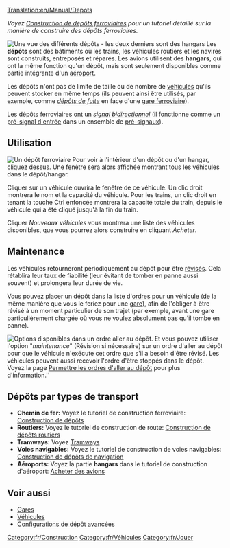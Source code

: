 [[Translation:en/Manual/Depots]]

''Voyez [[fr/Manual/Construction de dépôts|Construction de dépôts ferroviaires]] pour un tutoriel détaillé sur la manière de construire des dépôts ferroviaires.''

[[File:en/Depots.png|frame|left|Une vue des différents dépôts - les deux derniers sont des hangars]]
Les '''dépôts''' sont des bâtiments où les trains, les véhicules routiers et les navires sont construits, entreposés et réparés. Les avions utilisent des '''hangars''', qui ont la même fonction qu'un dépôt, mais sont seulement disponibles comme partie intégrante d'un [[fr/Manual/Aéroports|aéroport]].

Les dépôts n'ont pas de limite de taille ou de nombre de [[fr/Manual/Véhicules|véhicules]] qu'ils peuvent stocker en même temps (ils peuvent ainsi être utilisés, par exemple, comme [[fr/Manual/Gares ferroviaires#« Dépôts d'évitement »|''dépôts de fuite'']] en face d'une [[fr/Manual/Gares ferroviaires|gare ferroviaire]]).

Les dépôts ferroviaires ont un [[fr/Manual/Signaux#Signaux à double sens|''signal bidirectionnel'']] (il fonctionne comme un [[fr/Manual/Signaux#Pré-signaux d'entrée|pré-signal d'entrée]] dans un ensemble de [[fr/Manual/Signaux#Signaux dépendants|pré-signaux]]).

==Utilisation==
[[File:en/RailwayDepotWindow.png|frame|Un dépôt ferroviaire]]
Pour voir à l'intérieur d'un dépôt ou d'un hangar, cliquez dessus. Une fenêtre sera alors affichée montrant tous les véhicules dans le dépôt/hangar.

Cliquer sur un véhicule ouvrira le fenêtre de ce véhicule. Un clic droit montrera le nom et la capacité du véhicule. Pour les trains, un clic droit en tenant la touche Ctrl enfoncée montrera la capacité totale du train, depuis le véhicule qui a été cliqué jusqu'à la fin du train.

Cliquer ''Nouveaux véhicules'' vous montrera une liste des véhicules disponibles, que vous pourrez alors construire en cliquant ''Acheter''.

==Maintenance==
Les véhicules retourneront périodiquement au dépôt pour être [[fr/Manual/Maintenance|révisés]]. Cela rétablira leur taux de fiabilité (leur évitant de tomber en panne aussi souvent) et prolongera leur durée de vie.

Vous pouvez placer un dépôt dans la liste d'[[fr/Manual/Ordres|ordres]] pour un véhicule (de la même manière que vous le feriez pour une [[fr/Manual/Gares|gare]]), afin de l'obliger à être révisé à un moment particulier de son trajet (par exemple, avant une gare particulièrement chargée où vous ne voulez absolument pas qu'il tombe en panne).

[[File:en/Service-options.png|frame|right|Options disponibles dans un ordre ''aller au dépôt''.]]
Et vous pouvez utiliser l'option "''maintenance''" (Révision si nécessaire) sur un ordre d'aller au dépôt pour que le véhicule n'exécute cet ordre que s'il a besoin d'être révisé. Les véhicules peuvent aussi recevoir l'ordre d'être stoppés dans le dépôt. Voyez la page [[fr/Archive/Manual/Settings/Permettre les ordres d'aller au dépôt|Permettre les ordres d'aller au dépôt]] pour plus d'information.''{{en/-right}}

==Dépôts par types de transport==
*'''Chemin de fer:''' Voyez le tutoriel de construction ferroviaire: [[fr/Manual/Construction de dépôts|Construction de dépôts]]
*'''Routiers:''' Voyez le tutoriel de construction de route: [[fr/Manual/Construction de dépôts routiers|Construction de dépôts routiers]]
*'''Tramways:''' Voyez [[fr/Manual/Tramways|Tramways]]
*'''Voies navigables:''' Voyez le tutoriel  de construction de voies navigables: [[fr/Construction de dépôts de navigation|Construction de dépôts de navigation]]
*'''Aéroports:''' Voyez la partie '''hangars''' dans le tutoriel de construction d'aéroport: [[fr/Achat d'avion#Acheter un avion|Acheter des avions]]

==Voir aussi==
*[[fr/Manual/Gares|Gares]]
*[[fr/Manual/Véhicules|Véhicules]]
*[[fr/Manual/Construction de dépôts#Configurations de dépôt avancées|Configurations de dépôt avancées]]

[[Category:fr/Construction]]
[[Category:fr/Véhicules]]
[[Category:fr/Jouer]]